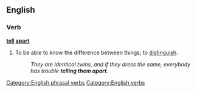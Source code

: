 ==English==

===Verb===
'''[[tell]] [[apart]]'''
#{{idiom}} To be able to know the difference between things; to [[distinguish]].
#:''They are identical twins, and if they dress the same, everybody has trouble '''telling them apart'''.''
[[Category:English phrasal verbs]]
[[Category:English verbs]]